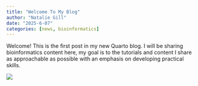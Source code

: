 ```yaml
---
title: "Welcome To My Blog"
author: "Natalie Gill"
date: "2025-6-07"
categories: [news, bioinformatics]
---
```


Welcome! This is the first post in my new Quarto blog. I will be sharing bioinformatics content here, my goal is to the tutorials and content I share as approachable as possible with an emphasis on developing practical skills.

![](cell_and_code.png){fig-alt="Image of cancer cells with code in the background."}


      

